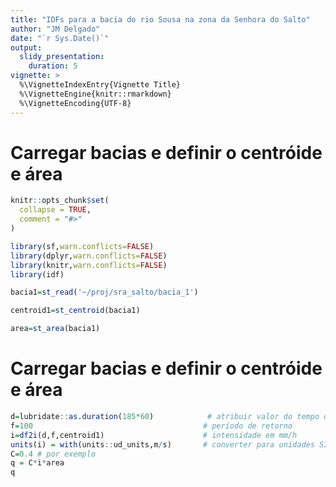 ```yaml
---
title: "IDFs para a bacia do rio Sousa na zona da Senhora do Salto"
author: "JM Delgado"
date: "`r Sys.Date()`"
output:
  slidy_presentation:
    duration: 5    
vignette: >
  %\VignetteIndexEntry{Vignette Title}
  %\VignetteEngine{knitr::rmarkdown}
  %\VignetteEncoding{UTF-8}
---
```


# Carregar bacias e definir o centróide e área

```r
knitr::opts_chunk$set(
  collapse = TRUE,
  comment = "#>"
)

library(sf,warn.conflicts=FALSE)
library(dplyr,warn.conflicts=FALSE)
library(knitr,warn.conflicts=FALSE)
library(idf)

bacia1=st_read('~/proj/sra_salto/bacia_1')

centroid1=st_centroid(bacia1)

area=st_area(bacia1)
```

# Carregar bacias e definir o centróide e área


```r
d=lubridate::as.duration(185*60)            # atribuir valor do tempo de concentração
f=100                                      # período de retorno
i=df2i(d,f,centroid1)                      # intensidade em mm/h
units(i) = with(units::ud_units,m/s)       # converter para unidades SI
C=0.4 # por exemplo                                    
q = C*i*area
q
```
